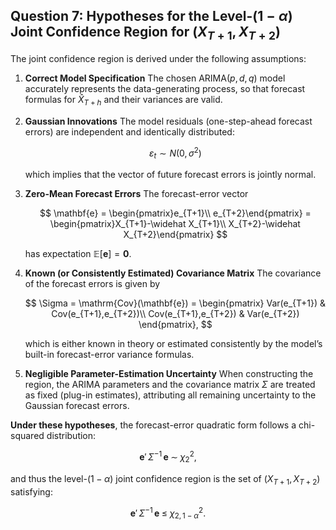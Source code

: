 ## Question 7:  Hypotheses for the Level-$(1-\alpha)$ Joint Confidence Region for $(X_{T+1},X_{T+2})$

The joint confidence region is derived under the following assumptions:

1.  **Correct Model Specification** The chosen ARIMA$(p,d,q)$ model accurately represents the data-generating process, so that forecast formulas for $\widehat X_{T+h}$ and their variances are valid.

2.  **Gaussian Innovations** The model residuals (one-step-ahead forecast errors) are independent and identically distributed:

    $$
      \varepsilon_t \sim N(0,\sigma^2)
    $$

    which implies that the vector of future forecast errors is jointly normal.

3.  **Zero-Mean Forecast Errors** The forecast-error vector

    $$
      \mathbf{e} = \begin{pmatrix}e_{T+1}\\ e_{T+2}\end{pmatrix} = \begin{pmatrix}X_{T+1}-\widehat X_{T+1}\\ X_{T+2}-\widehat X_{T+2}\end{pmatrix}
    $$

    has expectation $\mathbb{E}[\mathbf{e}] = \mathbf{0}$.

4.  **Known (or Consistently Estimated) Covariance Matrix** The covariance of the forecast errors is given by

    $$
      \Sigma = \mathrm{Cov}(\mathbf{e}) =
      \begin{pmatrix}
        Var(e_{T+1}) & Cov(e_{T+1},e_{T+2})\\
        Cov(e_{T+1},e_{T+2}) & Var(e_{T+2})
      \end{pmatrix},
    $$

    which is either known in theory or estimated consistently by the model’s built-in forecast-error variance formulas.

5.  **Negligible Parameter-Estimation Uncertainty** When constructing the region, the ARIMA parameters and the covariance matrix $\Sigma$ are treated as fixed (plug-in estimates), attributing all remaining uncertainty to the Gaussian forecast errors.

**Under these hypotheses**, the forecast-error quadratic form follows a chi-squared distribution:

$$
  \mathbf{e}'\,\Sigma^{-1}\,\mathbf{e} \;\sim\; \chi^2_2,
$$

and thus the level-$(1-\alpha)$ joint confidence region is the set of $(X_{T+1},X_{T+2})$ satisfying:

$$
 \mathbf{e}'\,\Sigma^{-1}\,\mathbf{e} \;\le\; \chi^2_{2,1-\alpha}.
$$
